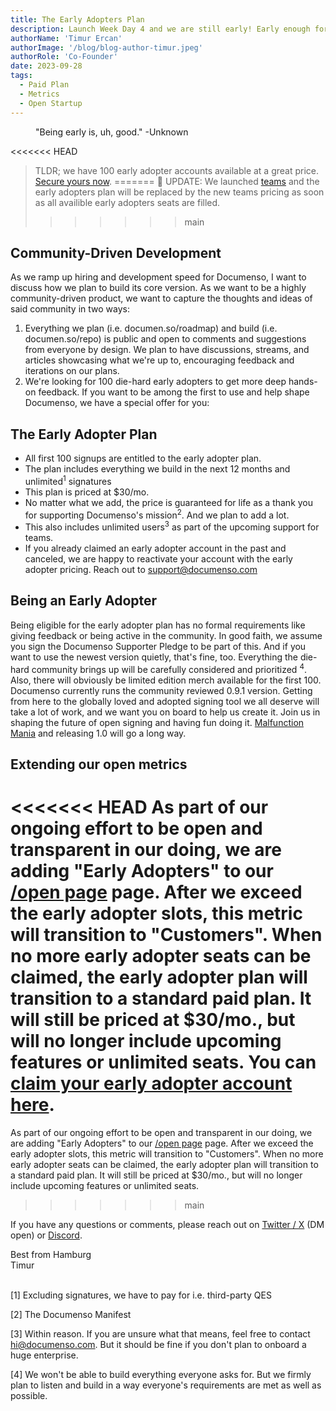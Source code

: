 ```yaml
---
title: The Early Adopters Plan
description: Launch Week Day 4 and we are still early! Early enough for you to get a sweet deal for supporting Documenso's Mission. Join the movement and get a shiny early adopter account in the process.
authorName: 'Timur Ercan'
authorImage: '/blog/blog-author-timur.jpeg'
authorRole: 'Co-Founder'
date: 2023-09-28
tags:
  - Paid Plan
  - Metrics
  - Open Startup
---
```


<figure>
  <MdxNextImage
    src="/blog/early.png"
    width="1260"
    height="630"
    alt="XKCD: Bug"
  />

  <figcaption className="text-center">
    "Being early is, uh, good." -Unknown
  </figcaption>
</figure>

<<<<<<< HEAD
> TLDR; we have 100 early adopter accounts available at a great price. [Secure yours now](https://documenso.com/pricing).
=======
> 🔔 UPDATE: We launched <a href="https://documen.so/day1" target="_blank">teams</a> and the early adopters plan will be replaced by the new teams pricing as soon as all availible early adopters seats are filled.
>>>>>>> main

## Community-Driven Development

As we ramp up hiring and development speed for Documenso, I want to discuss how we plan to build its core version.
As we want to be a highly community-driven product, we want to capture the thoughts and ideas of said community in two ways:

1. Everything we plan (i.e. documen.so/roadmap) and build (i.e. documen.so/repo) is public and open to comments and suggestions from everyone by design. We plan to have discussions, streams, and articles showcasing what we're up to, encouraging feedback and iterations on our plans.
2. We're looking for 100 die-hard early adopters to get more deep hands-on feedback. If you want to be among the first to use and help shape Documenso, we have a special offer for you:

## The Early Adopter Plan

- All first 100 signups are entitled to the early adopter plan.
- The plan includes everything we build in the next 12 months and unlimited<sup>1</sup> signatures
- This plan is priced at $30/mo.
- No matter what we add, the price is guaranteed for life as a thank you for supporting Documenso's mission<sup>2</sup>. And we plan to add a lot.
- This also includes unlimited users<sup>3</sup> as part of the upcoming support for teams.
- If you already claimed an early adopter account in the past and canceled, we are happy to reactivate your account with the early adopter pricing. Reach out to support@documenso.com

## Being an Early Adopter

Being eligible for the early adopter plan has no formal requirements like giving feedback or being active in the community. In good faith, we assume you sign the Documenso Supporter Pledge to be part of this. And if you want to use the newest version quietly, that's fine, too. Everything the die-hard community brings up will be carefully considered and prioritized <sup>4</sup>. Also, there will obviously be limited edition merch available for the first 100.
Documenso currently runs the community reviewed 0.9.1 version. Getting from here to the globally loved and adopted signing tool we all deserve will take a lot of work, and we want you on board to help us create it. Join us in shaping the future of open signing and having fun doing it. [Malfunction Mania](https://documenso.com/blog/malfunction-mania) and releasing 1.0 will go a long way.

## Extending our open metrics

<<<<<<< HEAD
As part of our ongoing effort to be open and transparent in our doing, we are adding "Early Adopters" to our [/open page](https://documenso.com/open) page. After we exceed the early adopter slots, this metric will transition to "Customers". When no more early adopter seats can be claimed, the early adopter plan will transition to a standard paid plan. It will still be priced at $30/mo., but will no longer include upcoming features or unlimited seats. You can [claim your early adopter account here](https://documenso.com/pricing).
=======
As part of our ongoing effort to be open and transparent in our doing, we are adding "Early Adopters" to our [/open page](https://documenso.com/open) page. After we exceed the early adopter slots, this metric will transition to "Customers". When no more early adopter seats can be claimed, the early adopter plan will transition to a standard paid plan. It will still be priced at $30/mo., but will no longer include upcoming features or unlimited seats.
>>>>>>> main

If you have any questions or comments, please reach out on [Twitter / X](https://twitter.com/eltimuro) (DM open) or [Discord](https://documen.so/discord).

Best from Hamburg\
Timur

\
[1] Excluding signatures, we have to pay for i.e. third-party QES

[2] The Documenso Manifest

[3] Within reason. If you are unsure what that means, feel free to contact hi@documenso.com. But it should be fine if you don't plan to onboard a huge enterprise.

[4] We won't be able to build everything everyone asks for. But we firmly plan to listen and build in a way everyone's requirements are met as well as possible.
